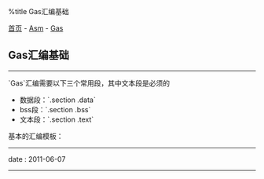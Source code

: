 %title Gas汇编基础

[[../../../index|首页]] - [[../index|Asm]] - [[index|Gas]]
==Gas汇编基础==
----
`Gas`汇编需要以下三个常用段，其中文本段是必须的

* 数据段：`.section .data`
* bss段：`.section .bss`
* 文本段：`.section .text`

基本的汇编模板：

{{{Asm
.section .data
	...
.section .bss
	...
.section .text
.globl _start
_start:
	...
}}}
----
<red>date</red> : 2011-06-07
----
